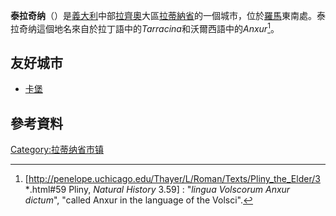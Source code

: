 {{Infobox Italian comune
| name                = 泰拉奇纳
| official_name       = Città di Terracina
| native_name         = Terracina
| image_skyline       = Terracina-vista01.jpg
| imagesize           = 
| image_alt           = 
| image_caption       = 
| image_shield        = Terracina-Stemma.png
| shield_alt          = 
| image_map           = 
| map_alt             = 
| map_caption         = 
| pushpin_label_position = 
| pushpin_map_alt     = 
| latd  = 41 |latm  = 17 |lats  =  |latNS  = N
| longd = 13 |longm = 15 |longs =   |longEW = E
| coordinates_type    = 
| coordinates_display = 
| coordinates_footnotes = 
| region              = [[拉齊奧|拉齊奧]]
| province            = [[拉蒂納省|拉蒂納省]] (LT)
| frazioni            = Borgo Hermada, Frasso (shared with Sonnino), La Fiora and San Vito
| mayor               = Erminia Ocello
| area_footnotes      = 
| area_total_km2      = 136
| population_footnotes = 
| population_total    = 45741
| population_as_of    = 2015
| pop_density_footnotes = 
| population_demonym  = Terracinesi
| elevation_footnotes = 
| elevation_m         = 22
| twin1               = 
| twin1_country       = 
| saint               = [[Caesarius_of_Africa|Saint Caesarius]]
| day                 = 11月第一個禮拜日
| postal_code         = 04019
| area_code           = 0773
| website             = http://www.comune.terracina.lt.it
| footnotes           = 
}}
'''泰拉奇纳'''（{{lang-it|Terracina}}）是[[義大利|義大利]]中部[[拉齊奧|拉齊奧]]大區[[拉蒂納省|拉蒂納省]]的一個城市，位於[[羅馬|羅馬]]東南{{convert|76|km|0|abbr=off}}處。泰拉奇纳這個地名來自於拉丁語中的''Tarracina''和沃爾西語中的''Anxur''<ref>[http://penelope.uchicago.edu/Thayer/L/Roman/Texts/Pliny_the_Elder/3*.html#59 Pliny, ''Natural History'' 3.59] {{Wayback|url=http://penelope.uchicago.edu/Thayer/L/Roman/Texts/Pliny_the_Elder/3*.html#59 |date=20191029044934 }}: "''lingua Volscorum Anxur dictum''", "called Anxur in the language of the Volsci".</ref>。

== 友好城市 ==
* {{FRA}} [[卡堡|卡堡]]

==參考資料==
{{Reflist}}
{{commons|Terracina}}

{{拉蒂納省市鎮}}

[[Category:拉蒂纳省市镇|Category:拉蒂纳省市镇]]